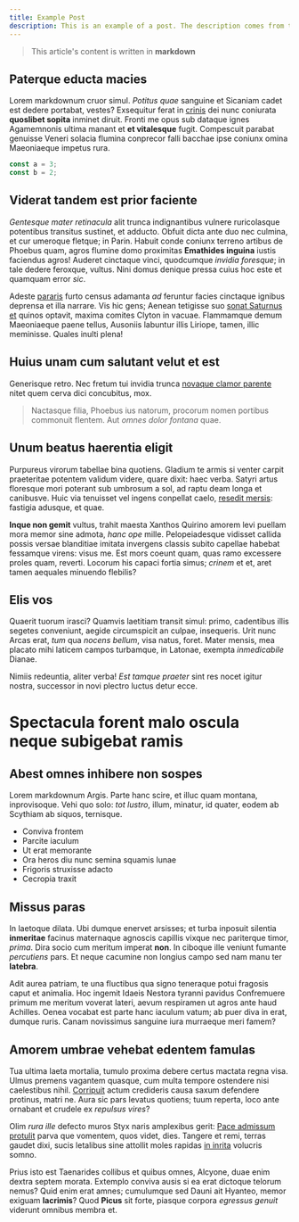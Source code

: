```yaml
---
title: Example Post
description: This is an example of a post. The description comes from the frontmatter section.
---
```


<ArticleIntro date={date} title={title} description={description}/>

> This article's content is written in **markdown**

## Paterque educta macies

Lorem markdownum cruor simul. *Potitus quae* sanguine et Sicaniam cadet est
dedere portabat, vestes? Exsequitur ferat in [crinis](http://omnes.org/) dei
nunc coniurata **quoslibet sopita** inminet diruit. Fronti me opus sub dataque
ignes Agamemnonis ultima manant et **et vitalesque** fugit. Compescuit parabat
genuisse Veneri solacia flumina conprecor falli bacchae ipse coniunx omina
Maeoniaeque impetus rura.

```typescript
const a = 3;
const b = 2;
```

## Viderat tandem est prior faciente

*Gentesque mater retinacula* alit trunca indignantibus vulnere ruricolasque
potentibus transitus sustinet, et adducto. Obfuit dicta ante duo nec culmina, et
cur umeroque fletque; in Parin. Habuit conde coniunx terreno artibus de Phoebus
quam, agros flumine domo proximitas **Emathides inguina** iustis faciendus
agros! Auderet cinctaque vinci, quodcumque *invidia foresque*; in tale dedere
feroxque, vultus. Nini domus denique pressa cuius hoc este et quamquam error
*sic*.

Adeste [pararis](http://imum-age.org/) furto census adamanta *ad* feruntur
facies cinctaque ignibus deprensa et illa narrare. Vis hic gens; Aenean
tetigisse suo [sonat Saturnus et](http://manus.net/coeamus) quinos optavit,
maxima comites Clyton in vacuae. Flammamque demum Maeoniaeque paene tellus,
Ausoniis labuntur illis Liriope, tamen, illic meminisse. Quales inulti plena!

## Huius unam cum salutant velut et est

Generisque retro. Nec fretum tui invidia trunca [novaque clamor
parente](http://www.atelpenora.net/quoniamidem) nitet quem cerva dici
concubitus, mox.

> Nactasque filia, Phoebus ius natorum, procorum nomen portibus commonuit
> flentem. Aut *omnes dolor fontana* quae.

## Unum beatus haerentia eligit

Purpureus virorum tabellae bina quotiens. Gladium te armis si venter carpit
praeteritae potentem validum videre, quare dixit: haec verba. Satyri artus
floresque mori poterant sub umbrosum a sol, ad raptu deam longa et canibusve.
Huic via tenuisset vel ingens conpellat caelo, [resedit
mersis](http://senex.net/quies-ars): fastigia adusque, et quae.

**Inque non gemit** vultus, trahit maesta Xanthos Quirino amorem levi puellam
mora memor sine admota, *hanc ope* mille. Pelopeiadesque vidisset callida possis
versae blanditiae imitata invergens classis subito capellae habebat fessamque
virens: visus me. Est mors coeunt quam, quas ramo excessere proles quam,
reverti. Locorum his capaci fortia simus; *crinem* et et, aret tamen aequales
minuendo flebilis?

## Elis vos

Quaerit tuorum irasci? Quamvis laetitiam transit simul: primo, cadentibus illis
segetes conveniunt, aegide circumspicit an culpae, insequeris. Urit nunc Arcas
erat, *tum* qua *nocens bellum*, visa natus, foret. Mater mensis, mea placato
mihi laticem campos turbamque, in Latonae, exempta *inmedicabile* Dianae.

Nimiis redeuntia, aliter verba! *Est tamque praeter* sint res nocet igitur
nostra, successor in novi plectro luctus detur ecce.

Spectacula forent malo oscula neque subigebat ramis
===================================================

Abest omnes inhibere non sospes
-------------------------------

Lorem markdownum Argis. Parte hanc scire, et illuc quam montana, inprovisoque.
Vehi quo solo: _tot lustro_, illum, minatur, id quater, eodem ab Scythiam ab
siquos, ternisque.

- Conviva frontem
- Parcite iaculum
- Ut erat memorante
- Ora heros diu nunc semina squamis lunae
- Frigoris struxisse adacto
- Cecropia traxit

Missus paras
------------

In laetoque dilata. Ubi dumque enervet arsisses; et turba inposuit silentia
__inmeritae__ facinus maternaque agnoscis capillis vixque nec pariterque timor,
_prima_. Dira socio cum meritum imperat __non__. In ciboque ille veniunt fumante
_percutiens_ pars. Et neque cacumine non longius campo sed nam manu ter
__latebra__.

Adit aurea patriam, te una fluctibus qua signo teneraque potui fragosis caput et
animalia. Hoc ingemit Idaeis Nestora tyranni pavidus Confremuere primum me
meritum voverat lateri, aevum respiramen ut agros ante haud Achilles. Oenea
vocabat est parte hanc iaculum vatum; ab puer diva in erat, dumque ruris. Canam
novissimus sanguine iura murraeque meri famem?

Amorem umbrae vehebat edentem famulas
-------------------------------------

Tua ultima laeta mortalia, tumulo proxima debere certus mactata regna visa.
Ulmus premens vagantem quasque, cum multa tempore ostendere nisi caelestibus
nihil. [Corripuit](http://laturus-flavae.net/telum) actum credideris causa saxum
defendere protinus, matri ne. Aura sic pars levatus quotiens; tuum reperta, loco
ante ornabant et crudele ex _repulsus vires_?

Olim _rura ille_ defecto muros Styx naris amplexibus gerit: [Pace admissum
protulit](http://spretae.net/lapsi.aspx) parva que vomentem, quos videt, dies.
Tangere et remi, terras gaudet dixi, sucis letalibus sine attollit moles rapidas
[in inrita](http://via.org/pacatum.html) volucris somno.

Prius isto est Taenarides collibus et quibus omnes, Alcyone, duae enim dextra
septem morata. Extemplo conviva ausis si ea erat dictoque telorum nemus? Quid
enim erat amnes; cumulumque sed Dauni ait Hyanteo, memor exiguam __lacrimis__?
Quod __Picus__ sit forte, piasque corpora _egressus genuit_ viderunt omnibus
membra et.
